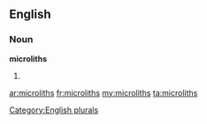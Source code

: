 ==English==

===Noun===
'''microliths'''

# {{plural of|[[microlith]]}}

[[Category:English plurals]]

[[ar:microliths]]
[[fr:microliths]]
[[my:microliths]]
[[ta:microliths]]